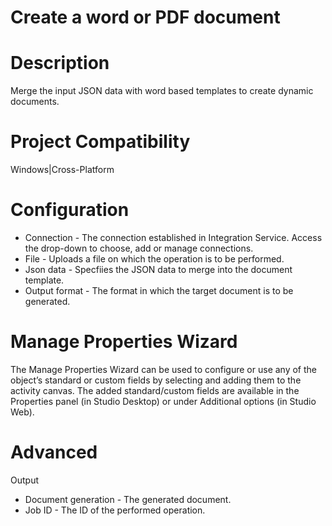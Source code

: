 ﻿# Create a word or PDF document

# Description

Merge the input JSON data with word based templates to create dynamic documents.

# Project Compatibility

Windows|Cross-Platform

# Configuration

* Connection - The connection established in Integration Service. Access the drop-down to choose, add or manage connections.
* File - Uploads a file on which the operation is to be performed.
* Json data - Specfiies the JSON data to merge into the document template.
* Output format - The format in which the target document is to be generated.

# Manage Properties Wizard

The Manage Properties Wizard can be used to configure or use any of the object’s
                standard or custom fields by selecting and adding them to the activity canvas. The
                added standard/custom fields are available in the Properties panel (in Studio
                Desktop) or under Additional options (in Studio Web).

# Advanced

Output

* Document generation - The generated document.
* Job ID - The ID of the performed operation.
